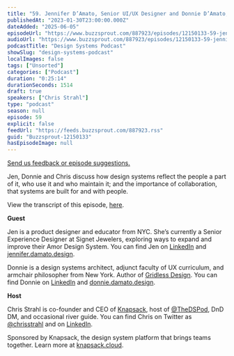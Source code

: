 ```yaml
---
title: "59. Jennifer D’Amato, Senior UI/UX Designer and Donnie D’Amato, Senior Engineer: Design systems reflect those who use, maintain and are a part of it"
publishedAt: "2023-01-30T23:00:00.000Z"
dateAdded: "2025-06-05"
episodeUrl: "https://www.buzzsprout.com/887923/episodes/12150133-59-jennifer-d-amato-senior-ui-ux-designer-and-donnie-d-amato-senior-engineer-design-systems-reflect-those-who-use-maintain-and-are-a-part-of-it.mp3"
audioUrl: "https://www.buzzsprout.com/887923/episodes/12150133-59-jennifer-d-amato-senior-ui-ux-designer-and-donnie-d-amato-senior-engineer-design-systems-reflect-those-who-use-maintain-and-are-a-part-of-it.mp3"
podcastTitle: "Design Systems Podcast"
showSlug: "design-systems-podcast"
localImages: false
tags: ["Unsorted"]
categories: ["Podcast"]
duration: "0:25:14"
durationSeconds: 1514
draft: true
speakers: ["Chris Strahl"]
type: "podcast"
season: null
episode: 59
explicit: false
feedUrl: "https://feeds.buzzsprout.com/887923.rss"
guid: "Buzzsprout-12150133"
hasEpisodeImage: null
---
```

[Send us feedback or episode suggestions.](https://www.buzzsprout.com/twilio/text_messages/887923/open_sms)

Jen, Donnie and Chris discuss how design systems reflect the people a part of it, who use it and who maintain it; and the importance of collaboration, that systems are built for and with people.  
  
View the transcript of this episode, [here](https://docs.google.com/document/d/18xf_wcK9g83_PJDLGgT55RfG6yMc8Go6/edit). 

**Guest**

Jen is a product designer and educator from NYC. She’s currently a Senior Experience Designer at Signet Jewelers, exploring ways to expand and improve their Amor Design System. You can find Jen on [LinkedIn](https://www.linkedin.com/in/jennifer-ip/) and [jennifer.damato.design](https://jennifer.damato.design/).  

Donnie is a design systems architect, adjunct faculty of UX curriculum, and armchair philosopher from New York. Author of [Gridless Design](https://gridless.design/). You can find Donnie on [LinkedIn](https://www.linkedin.com/in/fauxserious/) and [donnie.damato.design](https://donnie.damato.design/).

**Host**

Chris Strahl is co-founder and CEO of [Knapsack](https://www.knapsack.cloud/), host of [@TheDSPod](https://twitter.com/thedspod), DnD DM, and occasional river guide. You can find Chris on Twitter as [@chrisstrahl](https://twitter.com/chrisstrahl) and on [LinkedIn](https://www.linkedin.com/in/chrisstrahl/).

Sponsored by Knapsack, the design system platform that brings teams together. Learn more at [knapsack.cloud](https://www.knapsack.cloud/?utm_source=podcast).
